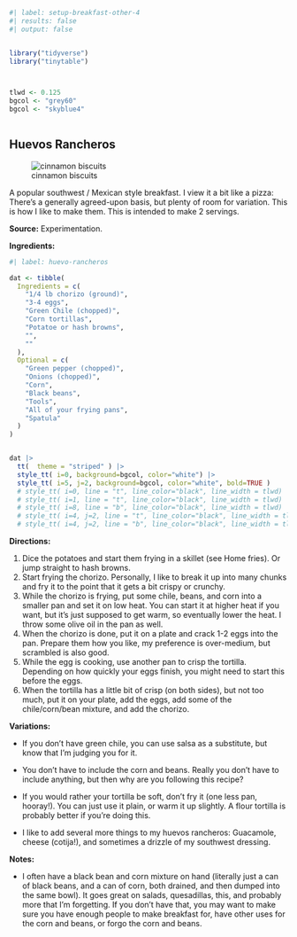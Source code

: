 

```r
#| label: setup-breakfast-other-4
#| results: false
#| output: false


library("tidyverse")
library("tinytable")



tlwd <- 0.125
bgcol <- "grey60"
bgcol <- "skyblue4"



```



## Huevos Rancheros

![cinnamon biscuits](../../images/huevos_rancheros.jpg)


A popular southwest / Mexican style breakfast. I view it a bit like a pizza: There’s a generally agreed-upon basis, but plenty of room for variation. This is how I like to make them. This is intended to make 2 servings.

**Source:** Experimentation.


**Ingredients:**


```r
#| label: huevo-rancheros

dat <- tibble(
  Ingredients = c(
    "1/4 lb chorizo (ground)",
    "3-4 eggs",
    "Green Chile (chopped)",
    "Corn tortillas",
    "Potatoe or hash browns",
    "",
    ""
  ),
  Optional = c(
    "Green pepper (chopped)",
    "Onions (chopped)",
    "Corn",
    "Black beans",
    "Tools",
    "All of your frying pans",
    "Spatula"
  )
)


dat |> 
  tt(  theme = "striped" ) |> 
  style_tt( i=0, background=bgcol, color="white") |> 
  style_tt( i=5, j=2, background=bgcol, color="white", bold=TRUE )
  # style_tt( i=0, line = "t", line_color="black", line_width = tlwd) |> 
  # style_tt( i=1, line = "t", line_color="black", line_width = tlwd) |> 
  # style_tt( i=8, line = "b", line_color="black", line_width = tlwd) |> 
  # style_tt( i=4, j=2, line = "t", line_color="black", line_width = tlwd )  |> 
  # style_tt( i=4, j=2, line = "b", line_color="black", line_width = tlwd )  |> 


```



**Directions:**

1. Dice the potatoes and start them frying in a skillet (see Home fries). Or jump straight to hash browns.
2. Start frying the chorizo. Personally, I like to break it up into many chunks and fry it to the point that it gets a bit crispy or crunchy.
3. While the chorizo is frying, put some chile, beans, and corn into a smaller pan and set it on low heat. You can start it at higher heat if you want, but it’s just supposed to get warm, so eventually lower the heat. I throw some olive oil in the pan as well. 
4. When the chorizo is done, put it on a plate and crack 1-2 eggs into the pan. Prepare them how you like, my preference is over-medium, but scrambled is also good.
5. While the egg is cooking, use another pan to crisp the tortilla. Depending on how quickly your eggs finish, you might need to start this before the eggs.
6. When the tortilla has a little bit of crisp (on both sides), but not too much, put it on your plate, add the eggs, add some of the chile/corn/bean mixture, and add the chorizo.



**Variations:**

- If you don’t have green chile, you can use salsa as a substitute, but know that I’m judging you for it.
- You don't have to include the corn and beans. Really you don't have to include anything, but then why are you following this recipe?

- If you would rather your tortilla be soft, don’t fry it (one less pan, hooray!). You can just use it plain, or warm it up slightly. A flour tortilla is probably better if you're doing this.
- I like to add several more things to my huevos rancheros: Guacamole, cheese (cotija!), and sometimes a drizzle of my southwest dressing.

**Notes:**

- I often have a black bean and corn mixture on hand (literally just a can of black beans, and a can of corn, both drained, and then dumped into the same bowl). It goes great on salads, quesadillas, this, and probably more that I’m forgetting. If you don’t have that, you may want to make sure you have enough people to make breakfast for, have other uses for the corn and beans, or forgo the corn and beans.











